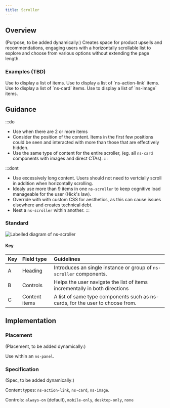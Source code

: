 ```yaml
---
title: Scroller
---
```




## Overview

<CompDetails name={componentName} />
(Purpose, to be added dynamically:)
Creates space for product upsells and recommendations, engaging users with a horizontally scrollable list to explore and choose from various options without extending the page length.

### Examples (TBD)

<Tabs>
    <TabItem label="Standard">  
        Use to display a list of items.
        <ExampleViewer type="standard-action-link" />
      </TabItem>
      <TabItem label="with action-links">  
        Use to display a list of `ns-action-link` items.
        <ExampleViewer type="standard-action-link" />
      </TabItem>
       <TabItem label="with card">  
       Use to display a list of `ns-card` items.
        <ExampleViewer type="standard-card" />
      </TabItem>
     <TabItem label="with image">  
        Use to display a list of `ns-image` items.
        <ExampleViewer type="standard-image" />
    </TabItem>
</Tabs>

## Guidance

:::do
- Use when there are 2 or more items
- Consider the position of the content. Items in the first few positions could be seen and interacted with more than those that are effectively hidden.
- Use the same type of content for the entire scroller, (eg. all `ns-card` components with images and direct CTAs).
:::

:::dont
- Use excessively long content. Users should not need to vertcially scroll in addition when horizontally scrolling.
- Idealy use more than 9 items in one `ns-scroller` to keep cognitive load manageable for the user (Hick's law).
- Override with with custom CSS for aesthetics, as this can cause issues elsewhere and creates technical debt.
- Nest a `ns-scroller` within another.
:::

### Standard

![Labelled diagram of ns-scroller](@assets/components/ns-scroller/guidance.webp)

#### Key

| Key | Field type | Guidelines |
| :--- | :--- | :--- |
| <span class="marker">A</span> | Heading | Introduces an single instance or group of `ns-scroller` components. |
| <span class="marker">B</span> | Controls | Helps the user navigate the list of items incrementally in both directions |
| <span class="marker">C</span> | Content items | A list of same type components such as ns-cards, for the user to choose from. |

## Implementation

### Placement

<Placement name={componentName} />
(Placement, to be added dynamically:)

Use within an `ns-panel`.

### Specification

<Specification name={componentName} />
(Spec, to be added dynamically:)

Content types: `ns-action-link`, `ns-card`, `ns-image`.

Controls: `always-on` (default), `mobile-only`, `desktop-only`, `none`
